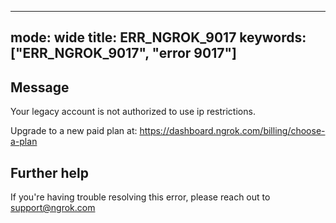 
---
mode: wide
title: ERR_NGROK_9017
keywords: ["ERR_NGROK_9017", "error 9017"]
---

## Message
Your legacy account is not authorized to use ip restrictions.

Upgrade to a new paid plan at: https://dashboard.ngrok.com/billing/choose-a-plan




## Further help
If you're having trouble resolving this error, please reach out to [support@ngrok.com](mailto:support@ngrok.com?subject=Help%20with%20ERR_NGROK_9017)

